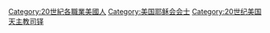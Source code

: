 [[Category:20世紀各職業美國人|Category:20世紀各職業美國人]]
[[Category:美国耶稣会会士|Category:美国耶稣会会士]]
[[Category:20世纪美国天主教司铎|Category:20世纪美国天主教司铎]]